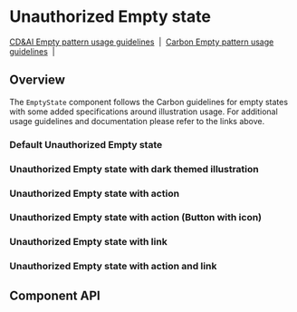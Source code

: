 
# Unauthorized Empty state

[CD&AI Empty pattern usage guidelines](https://pages.github.ibm.com/cdai-design/pal/patterns/empty-state/usage/)
&nbsp;|&nbsp;
[Carbon Empty pattern usage guidelines](https://www.carbondesignsystem.com/patterns/empty-states-pattern/)
&nbsp;|&nbsp;

## Overview

The `EmptyState` component follows the Carbon guidelines for empty states with
some added specifications around illustration usage. For additional usage
guidelines and documentation please refer to the links above.

### Default Unauthorized Empty state

<Preview>
  <Story
    id={getStorybookSlug(
      pkg,
      UnauthorizedEmptyState.displayName,
      'default',
      'emptystates'
    )}
  />
</Preview>

### Unauthorized Empty state with dark themed illustration

<Preview>
  <Story
    id={getStorybookSlug(
      pkg,
      UnauthorizedEmptyState.displayName,
      'with-dark-mode-illustration',
      'emptystates'
    )}
  />
</Preview>

### Unauthorized Empty state with action

<Preview>
  <Story
    id={getStorybookSlug(
      pkg,
      UnauthorizedEmptyState.displayName,
      'with-action',
      'emptystates'
    )}
  />
</Preview>

### Unauthorized Empty state with action (Button with icon)

<Preview>
  <Story
    id={getStorybookSlug(
      pkg,
      UnauthorizedEmptyState.displayName,
      'with-action-icon-button',
      'emptystates'
    )}
  />
</Preview>

### Unauthorized Empty state with link

<Preview>
  <Story
    id={getStorybookSlug(
      pkg,
      UnauthorizedEmptyState.displayName,
      'with-link',
      'emptystates'
    )}
  />
</Preview>

### Unauthorized Empty state with action and link

<Preview>
  <Story
    id={getStorybookSlug(
      pkg,
      UnauthorizedEmptyState.displayName,
      'with-action-and-link',
      'emptystates'
    )}
  />
</Preview>

## Component API

<Props />
